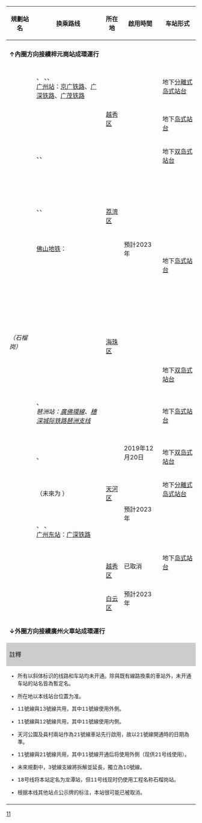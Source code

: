 {| class="wikitable" style="text-align:center;"
! 規劃站名
! 换乘路线
! 所在地{{ref label|1|1|1}}
! 啟用時間
! 车站形式
|-
! colspan="5" style="background:{{廣州地鐵標誌色|11}};" |{{white|11號線}}
|-
| colspan=5 |'''↑內圈方向接續梓元崗站成環運行'''
|-
! ''{{stl|广州地铁|广州火车站}}''
| align=left | {{广州地铁路线链接|2|S}} {{广州地铁车站编号|2|16}}、{{广州地铁路线链接|5|S}} {{广州地铁车站编号|5|06}}、''{{广州地铁路线链接|14|S}}''、''{{广州地铁路线链接|22|S}}''<br>{{rint|cn|rail}} [[广州站]]：[[京广铁路]]、[[广深铁路]]、[[广茂铁路]]
| rowspan=3 | [[越秀区]]
| rowspan=20 | 預計2023年
| 地下[[分離式岛式站台]]
|-
! ''{{stl|广州地铁|流花路}}''
| align=left |
| 地下[[岛式站台]]
|-
! ''{{stl|广州地铁|彩虹桥}}''
| align=left | ''{{广州地铁路线链接|8|S}}'' {{广州地铁车站编号|8|11|uc=1}}、''{{广州地铁路线链接|13|S}}''、''{{广州地铁路线链接|22|S}}''
| 地下[[双岛式站台]]{{ref label|7|L13|L13}}
|-
! ''{{stl|广州地铁|中山八}}''
| align=left | {{广州地铁路线链接|5|S}} {{广州地铁车站编号|5|03}}
| rowspan=7 | [[荔湾区]]
| rowspan=15 | 地下[[岛式站台]]
|-
! ''{{stl|广州地铁|如意坊}}''
| align=left | {{广州地铁路线链接|6|S}} {{广州地铁车站编号|6|06}}
|-
! ''{{stl|广州地铁|石围塘}}''
| align=left | 
|-
! ''{{stl|广州地铁|芳村}}''
| align=left | {{广州地铁路线链接|1|S}} {{广州地铁车站编号|1|04}}、''{{广州地铁路线链接|22|S}}''、''{{广州地铁路线链接|28|S}}''
|-
! ''{{stl|广州地铁|芳村大道东}}''
| align=left | 
|-
! ''{{stl|广州地铁|沙涌}}''
| align=left | {{广州地铁路线链接|GF|S}} {{广州地铁车站编号|GF|20}}
|-
! ''{{stl|广州地铁|鹤洞东}}''
| align=left |[[佛山地铁]]： ''{{佛山地铁路线链接|11|S}}''
|-
! ''{{stl|广州地铁|南石路}}''
| align=left | 
| rowspan=10 | [[海珠区]]
|-
! ''{{stl|广州地铁|燕岗}}''
| align=left | {{广州地铁路线链接|GF|S}} {{广州地铁车站编号|GF|22}}
|-
! ''{{stl|广州地铁|江泰路}}''
| align=left | {{广州地铁路线链接|2|S}} {{广州地铁车站编号|2|08}}
|-
! ''{{stl|广州地铁|五凤}}''
| align=left | ''{{广州地铁路线链接|10|S}}''
|-
! ''{{stl|广州地铁|逸景路}}''
| align=left |
|-
! ''{{stl|广州地铁|上涌公园}}''
| align=left |
|-
! ''{{stl|广州地铁|大塘}}''
| align=left | {{广州地铁路线链接|3|S}} {{广州地铁车站编号|3|07}}
|-
! ''{{stl|广州地铁|龙潭}}<br>（石榴岗）''{{ref label|5|龙潭|龙潭}}
| align=left | {{广州地铁路线链接|18|S}} {{广州地铁车站编号|18|06}}
|-
! ''{{stl|广州地铁|赤沙滘}}''
| align=left | ''{{广州地铁路线链接|12|S}}''
| 地下[[双岛式站台]]{{ref label|2|L12|L12}}
|-
! ''{{stl|广州地铁|琶洲}}''
| align=left | {{广州地铁路线链接|8|S}} {{广州地铁车站编号|8|27}}、''{{广州地铁路线链接|28|S}}''<br>{{rint|cn|prdir}} ''琶洲站：[[廣佛環線]]、[[穗深城际铁路#琶洲支线|穗深城际铁路琶洲支线]]''
| rowspan=2 | 地下[[岛式站台]]
|-
! {{stl|广州地铁|员村}}
| align=left | {{广州地铁路线链接|5|S}} {{广州地铁车站编号|5|16}}
| rowspan=7 | [[天河区]]
| rowspan=2 | 2019年12月20日{{ref label|3|21号线|21号线}}
|-
! {{stl|广州地铁|天河公园}}
| align=left | ''{{广州地铁路线链接|13|S}}''、{{广州地铁路线链接|21|S}} {{广州地铁车站编号|21|02}}
| 地下[[双岛式站台]]{{ref label|6|L21|L21}}
|-
! ''{{stl|广州地铁|华景路}}''
| align=left |
| rowspan=5 | 預計2023年
| rowspan=2 | 地下[[分離式岛式站台]]
|-
! ''{{stl|广州地铁|华师}}''
| align=left | {{广州地铁路线链接|3|S}} {{广州地铁车站编号|3|14}}（未來为 ''{{广州地铁路线链接|10|S}}''）{{ref label|4|L10|L10}}
|-
! ''{{stl|广州地铁|天河东}}''
| align=left |
| rowspan=8 | 地下[[岛式站台]]
|-
! ''{{stl|广州地铁|广州东站}}''
| align=left | {{广州地铁路线链接|1|S}} {{广州地铁车站编号|1|16}}、{{广州地铁路线链接|3|S}} {{广州地铁车站编号|3|18}}、''{{广州地铁路线链接|18|S}}''<br />{{rint|cn|rail}} [[广州东站]]：[[广深铁路]]
|-
! ''{{stl|广州地铁|沙河}}''
| align=left | ''{{广州地铁路线链接|6|S}}'' {{广州地铁车站编号|6|18|uc=1}}
|-
! ''<s>{{stl|广州地铁|田心村}}</s>''
| align=left | 
| rowspan=2 | [[越秀区]]
| rowspan=1 | 已取消{{ref label|8|田心村|田心村}}
|-
! ''{{stl|广州地铁|云台花园}}''
| align=left | 
| rowspan=4 | 預計2023年
|-
! ''{{stl|广州地铁|大金钟}}''
| align=left | 
| rowspan=3 | [[白云区 (广州市)|白云区]]
|-
! ''{{stl|广州地铁|广园新村}}''
| align=left | ''{{广州地铁路线链接|12|S}}''
|-
! ''{{stl|广州地铁|梓元岗}}''
| align=left | ''{{广州地铁路线链接|24|S}}''
|-
| colspan=5 |'''↓外圈方向接續廣州火車站成環運行'''
|-
! colspan="5" style="background:#CCCCCC;" |註釋
|-
| colspan="5" style="font-size:85%; text-align:left;" |
* 所有以斜体标识的线路和车站均未开通。除與既有線路換乘的車站外，未开通车站的站名皆為暫定名。
* {{note label|1|1|1}}所在地以本线站台位置为准。
* {{note label|7|L13|L13}}11號線與13號線共用，其中11號線使用外側。
* {{note label|2|L12|L12}}11號線與12號線共用，其中11號線使用内側。
* {{note label|3|21号线|21号线}}天河公園及員村兩站作為21號線車站先行啟用，故以21號線開通時的日期為準。
* {{note label|6|L21|L21}}11號線與21號線共用，其中11號線开通后将使用外側（现供21号线使用）。
* {{note label|4|L10|L10}}未來規劃中，3號線支線將拆解並延長，獨立為10號線。
* {{note label|5|龙潭|龙潭}}18号线将本站定名为龙潭站，但11号线现时仍使用工程名称石榴岗站。
* {{note label|8|田心村|田心村}}根据本线其他站点公示牌的标注，本站很可能已被取消。
|-
| colspan=7 style="font-size:85%;" | <div style="text-align: right;">{{Tnavbar|广州地铁11号线车站列表|mini=1}}</div>
|}<noinclude>[[Category:广州地铁车站列表模板|11]]</noinclude>